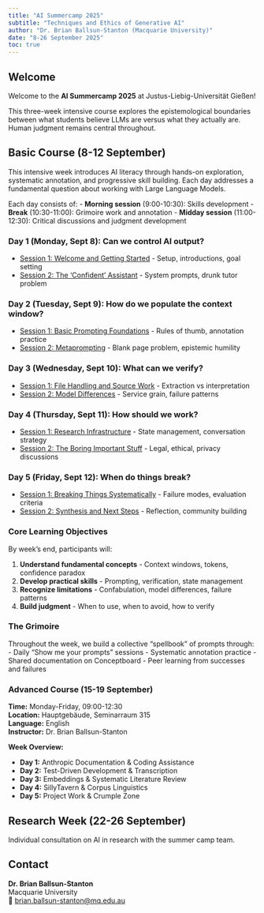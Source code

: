 ```yaml
---
title: "AI Summercamp 2025"
subtitle: "Techniques and Ethics of Generative AI"
author: "Dr. Brian Ballsun-Stanton (Macquarie University)"
date: "8-26 September 2025"
toc: true
---
```


## Welcome

Welcome to the **AI Summercamp 2025** at Justus-Liebig-Universität Gießen!

This three-week intensive course explores the epistemological boundaries between what students believe LLMs are versus what they actually are. Human judgment remains central throughout.


## Basic Course (8-12 September)

This intensive week introduces AI literacy through hands-on exploration, systematic annotation, and progressive skill building. Each day addresses a fundamental question about working with Large Language Models.

Each day consists of:
- **Morning session** (9:00-10:30): Skills development
- **Break** (10:30-11:00): Grimoire work and annotation
- **Midday session** (11:00-12:30): Critical discussions and judgment development

### Day 1 (Monday, Sept 8): Can we control AI output?
- [Session 1: Welcome and Getting Started](basic/day1-1.qmd) - Setup, introductions, goal setting
- [Session 2: The 'Confident' Assistant](basic/day1-2.qmd) - System prompts, drunk tutor problem

### Day 2 (Tuesday, Sept 9): How do we populate the context window?
- [Session 1: Basic Prompting Foundations](basic/day2-1.qmd) - Rules of thumb, annotation practice
- [Session 2: Metaprompting](basic/day2-2.qmd) - Blank page problem, epistemic humility

### Day 3 (Wednesday, Sept 10): What can we verify?
- [Session 1: File Handling and Source Work](basic/day3-1.qmd) - Extraction vs interpretation
- [Session 2: Model Differences](basic/day3-2.qmd) - Service grain, failure patterns

### Day 4 (Thursday, Sept 11): How should we work?
- [Session 1: Research Infrastructure](basic/day4-1.qmd) - State management, conversation strategy
- [Session 2: The Boring Important Stuff](basic/day4-2.qmd) - Legal, ethical, privacy discussions

### Day 5 (Friday, Sept 12): When do things break?
- [Session 1: Breaking Things Systematically](basic/day5-1.qmd) - Failure modes, evaluation criteria
- [Session 2: Synthesis and Next Steps](basic/day5-2.qmd) - Reflection, community building

### Core Learning Objectives

By week's end, participants will:

1. **Understand fundamental concepts** - Context windows, tokens, confidence paradox
2. **Develop practical skills** - Prompting, verification, state management
3. **Recognize limitations** - Confabulation, model differences, failure patterns
4. **Build judgment** - When to use, when to avoid, how to verify

### The Grimoire

Throughout the week, we build a collective "spellbook" of prompts through:
- Daily "Show me your prompts" sessions
- Systematic annotation practice
- Shared documentation on Conceptboard
- Peer learning from successes and failures

### Advanced Course (15-19 September)

**Time:** Monday-Friday, 09:00-12:30  
**Location:** Hauptgebäude, Seminarraum 315  
**Language:** English  
**Instructor:** Dr. Brian Ballsun-Stanton

**Week Overview:**

- **Day 1:** Anthropic Documentation & Coding Assistance
- **Day 2:** Test-Driven Development & Transcription
- **Day 3:** Embeddings & Systematic Literature Review
- **Day 4:** SillyTavern & Corpus Linguistics
- **Day 5:** Project Work & Crumple Zone


## Research Week (22-26 September)

Individual consultation on AI in research with the summer camp team.

## Contact

**Dr. Brian Ballsun-Stanton**  
Macquarie University  
📧 [brian.ballsun-stanton@mq.edu.au](mailto:brian.ballsun-stanton@mq.edu.au)
